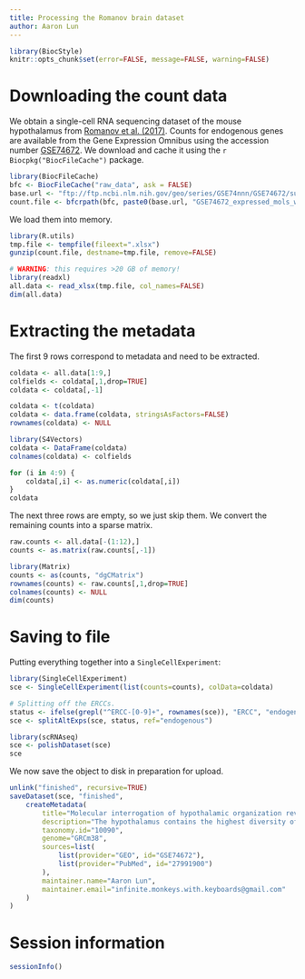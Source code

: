 ```yaml
---
title: Processing the Romanov brain dataset
author: Aaron Lun
---
```


```r
library(BiocStyle)
knitr::opts_chunk$set(error=FALSE, message=FALSE, warning=FALSE)
```

# Downloading the count data

We obtain a single-cell RNA sequencing dataset of the mouse hypothalamus from [Romanov et al. (2017)](https://doi.org/10.1038%2Fnn.4462).
Counts for endogenous genes are available from the Gene Expression Omnibus
using the accession number [GSE74672](https://www.ncbi.nlm.nih.gov/geo/query/acc.cgi?acc=GSE74672).
We download and cache it using the `r Biocpkg("BiocFileCache")` package.

```r
library(BiocFileCache)
bfc <- BiocFileCache("raw_data", ask = FALSE)
base.url <- "ftp://ftp.ncbi.nlm.nih.gov/geo/series/GSE74nnn/GSE74672/suppl/"
count.file <- bfcrpath(bfc, paste0(base.url, "GSE74672_expressed_mols_with_classes.xlsx.gz"))
```

We load them into memory.

```r
library(R.utils)
tmp.file <- tempfile(fileext=".xlsx")
gunzip(count.file, destname=tmp.file, remove=FALSE)

# WARNING: this requires >20 GB of memory!
library(readxl)
all.data <- read_xlsx(tmp.file, col_names=FALSE)
dim(all.data)
```

# Extracting the metadata

The first 9 rows correspond to metadata and need to be extracted.

```r
coldata <- all.data[1:9,]
colfields <- coldata[,1,drop=TRUE]
coldata <- coldata[,-1]

coldata <- t(coldata)
coldata <- data.frame(coldata, stringsAsFactors=FALSE)
rownames(coldata) <- NULL

library(S4Vectors)
coldata <- DataFrame(coldata)
colnames(coldata) <- colfields

for (i in 4:9) {
    coldata[,i] <- as.numeric(coldata[,i])
}
coldata
```

The next three rows are empty, so we just skip them.
We convert the remaining counts into a sparse matrix.

```r
raw.counts <- all.data[-(1:12),]
counts <- as.matrix(raw.counts[,-1])

library(Matrix)
counts <- as(counts, "dgCMatrix")
rownames(counts) <- raw.counts[,1,drop=TRUE]
colnames(counts) <- NULL
dim(counts)
```

# Saving to file 

Putting everything together into a `SingleCellExperiment`:

```r
library(SingleCellExperiment)
sce <- SingleCellExperiment(list(counts=counts), colData=coldata)

# Splitting off the ERCCs.
status <- ifelse(grepl("^ERCC-[0-9]+", rownames(sce)), "ERCC", "endogenous")
sce <- splitAltExps(sce, status, ref="endogenous")

library(scRNAseq)
sce <- polishDataset(sce)
sce
```

We now save the object to disk in preparation for upload.

```r
unlink("finished", recursive=TRUE)
saveDataset(sce, "finished", 
    createMetadata(
        title="Molecular interrogation of hypothalamic organization reveals distinct dopamine neuronal subtypes",
        description="The hypothalamus contains the highest diversity of neurons in the brain. Many of these neurons can co-release neurotransmitters and neuropeptides in a use-dependent manner. Investigators have hitherto relied on candidate protein-based tools to correlate behavioral, endocrine and gender traits with hypothalamic neuron identity. Here we map neuronal identities in the hypothalamus by single-cell RNA sequencing. We distinguished 62 neuronal subtypes producing glutamatergic, dopaminergic or GABAergic markers for synaptic neurotransmission and harboring the ability to engage in task-dependent neurotransmitter switching. We identified dopamine neurons that uniquely coexpress the Onecut3 and Nmur2 genes, and placed these in the periventricular nucleus with many synaptic afferents arising from neuromedin S+ neurons of the suprachiasmatic nucleus. These neuroendocrine dopamine cells may contribute to the dopaminergic inhibition of prolactin secretion diurnally, as their neuromedin S+ inputs originate from neurons expressing Per2 and Per3 and their tyrosine hydroxylase phosphorylation is regulated in a circadian fashion. Overall, our catalog of neuronal subclasses provides new understanding of hypothalamic organization and function.",
        taxonomy.id="10090",
        genome="GRCm38",
        sources=list(
            list(provider="GEO", id="GSE74672"),
            list(provider="PubMed", id="27991900")
        ),
        maintainer.name="Aaron Lun",
        maintainer.email="infinite.monkeys.with.keyboards@gmail.com"
    )
)
```

# Session information

```r
sessionInfo()
```
